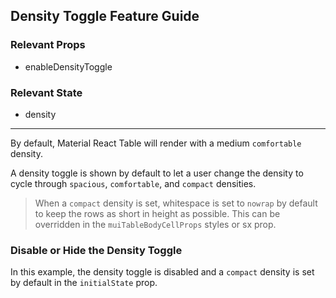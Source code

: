 
<Head>
  <title>Material React Table Docs - Density Toggle Feature Guide</title>
</Head>

## Density Toggle Feature Guide

### Relevant Props

- enableDensityToggle

### Relevant State

- density

---

By default, Material React Table will render with a medium `comfortable` density.

A density toggle is shown by default to let a user change the density to cycle through `spacious`, `comfortable`, and `compact` densities.

> When a `compact` density is set, whitespace is set to `nowrap` by default to keep the rows as short in height as possible. This can be overridden in the `muiTableBodyCellProps` styles or sx prop.

### Disable or Hide the Density Toggle

In this example, the density toggle is disabled and a `compact` density is set by default in the `initialState` prop.

<DisableExample />
